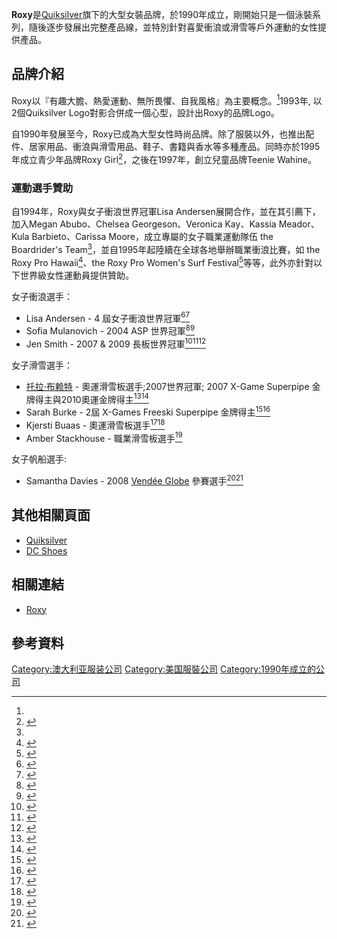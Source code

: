 {{Multiple issues|
{{newsrelease|time=2016-08-29T00:44:29+00:00}}
{{Notability Unreferenced|time=2019-12-21T01:54:55+00:00}}
}}
{{Infobox company
| name                = Roxy, Inc.
| name_en             = 
| logo                = [[File:Roxy_2016_logo.png|Roxylogo]]
| caption             = 
| type                = [[Quiksilver|Quiksilver]]子公司
| traded_as           = 
| fate                = 
| successor           = 
| foundation       = [[托爾坎|澳大利亞托爾坎]]<br />({{start date and age|1990}})
| founder             = 
| location_city    = [[亨廷頓比奇|加州亨廷頓比奇]]
| location_country = [[美國|美國]]
| area_served         = 
| key_people          = 
| industry            = [[服裝|服裝]]
| products            = [[衝浪板|衝浪板]]、[[服裝|服裝]]、[[滑雪板|滑雪板]]、[[泳衣|泳衣]]、[[鞋|鞋]]、[[太陽眼鏡|太陽眼鏡]]、[[香水|香水]]、[[居家裝飾|居家裝飾]]
| services            = 
| revenue             = 
| operating_income    = 
| net_income          = 
| assets              = 
| equity              = 
| owner               = 
| num_employees       = 
| parent              = [[Quiksilver|Quiksilver]]
| subsid              = 
| homepage            = {{URL|roxy.com}}
| market_value        = 
| Net asset value     = 
}}

'''Roxy'''是[[Quiksilver|Quiksilver]]旗下的大型女裝品牌，於1990年成立，剛開始只是一個泳裝系列，隨後逐步發展出完整產品線，並特別針對喜愛衝浪或滑雪等戶外運動的女性提供產品。

== 品牌介紹 ==
Roxy以『有趣大膽、熱愛運動、無所畏懼、自我風格』為主要概念。<ref name="Roxy about us"/>1993年, 以2個Quiksilver Logo對影合併成一個心型，設計出Roxy的品牌Logo。

自1990年發展至今，Roxy已成為大型女性時尚品牌。除了服裝以外，也推出配件、居家用品、衝浪與滑雪用品、鞋子、書籍與香水等多種產品。同時亦於1995年成立青少年品牌Roxy Girl<ref name="Roxy about us">{{Cite web|url=https://www.roxyaustralia.com.au/kids|title=AUSwebsite|accessdate=2016-07-27|date=|publisher=roxyaustralia.com.au|archive-date=2016-05-30|archive-url=https://web.archive.org/web/20160530193209/https://www.roxyaustralia.com.au/kids|dead-url=no}}</ref>，之後在1997年，創立兒童品牌Teenie Wahine。

=== 運動選手贊助 ===
自1994年，Roxy與女子衝浪世界冠軍Lisa Andersen展開合作，並在其引薦下，加入Megan Abubo、Chelsea Georgeson、Veronica Kay、Kassia Meador、Kula Barbieto、Carissa Moore，成立專屬的女子職業運動隊伍 the Boardrider's Team<ref name="Roxy about us"/>，並自1995年起陸續在全球各地舉辦職業衝浪比賽，如 the Roxy Pro Hawaii<ref>{{Cite web|url=http://www.prosurfing.com/asp_2007/roxypro-hawaii-contest.html|title=Roxy Pro Hawaii news|accessdate=2016-07-27|date=|publisher=prosurfing.com|archive-date=2016-02-19|archive-url=https://web.archive.org/web/20160219174757/http://www.prosurfing.com/asp_2007/roxypro-hawaii-contest.html|dead-url=no}}</ref>、the Roxy Pro Women's Surf Festival<ref>{{Cite web|url=http://www.coastalwatch.com/surfing/2279/roxy-women-s-surf-festival|title=the Roxy Pro Women's Surf Festivalnews|accessdate=2016-07-27|date=|publisher=coastalwatch.com|archive-date=2016-08-07|archive-url=https://web.archive.org/web/20160807112807/http://www.coastalwatch.com/surfing/2279/roxy-women-s-surf-festival|dead-url=no}}</ref>等等，此外亦針對以下世界級女性運動員提供贊助。

女子衝浪選手：
* Lisa Andersen - 4 屆女子衝浪世界冠軍<ref>{{Cite web|url=http://www.surfline.com/surfing-a-to-z/lisa-andersen-biography-and-photos_744/|title=Surfline.com|accessdate=2016-07-27|date=|publisher=surfline.com|archive-date=2016-08-07|archive-url=https://web.archive.org/web/20160807202755/http://www.surfline.com/surfing-a-to-z/lisa-andersen-biography-and-photos_744/|dead-url=no}}</ref><ref>{{Cite web|url=https://www.roxyaustralia.com.au/blog/25-years-of-roxy-lisa-andersen|title=roxysurfblog|accessdate=2016-07-27|date=|publisher=roxyaustralia.com.au|archive-date=2016-08-15|archive-url=https://web.archive.org/web/20160815111407/https://www.roxyaustralia.com.au/blog/25-years-of-roxy-lisa-andersen|dead-url=no}}</ref>
* Sofia Mulanovich - 2004 ASP 世界冠軍<ref>{{Cite web|url=http://www.sofiamulanovich.com/index.php/perfil|title=sofiamulanovich.com|accessdate=2016-07-27|date=|publisher=sofiamulanovich.com|deadurl=yes|archiveurl=https://web.archive.org/web/20160819223940/http://www.sofiamulanovich.com/index.php/perfil|archivedate=2016-08-19|df=}}</ref><ref>{{Cite web|url=http://www.jettygirl.com/press/2008.03.01.roxy.final.html|title=jettygirlnews|accessdate=2016-07-27|date=|publisher=jettygirl.com|archive-date=2016-08-15|archive-url=https://web.archive.org/web/20160815075115/http://www.jettygirl.com/press/2008.03.01.roxy.final.html|dead-url=no}}</ref>
* Jen Smith - 2007 & 2009 長板世界冠軍<ref>{{Cite web|url=http://roxy.com/blog/surf/20120614221731BLOG176949469697.html|title=Roxysurfblog|accessdate=2016-07-27|date=|publisher=roxy.com|archive-url=https://web.archive.org/web/20160819114749/http://roxy.com/blog/surf/20120614221731BLOG176949469697.html|archive-date=2016-08-19|dead-url=yes}}</ref><ref>{{Cite web|url=http://www.surfline.com/surf-news/_108074/|title=surflinenews|accessdate=2016-07-27|date=|publisher=surfline.com|archive-date=2016-08-07|archive-url=https://web.archive.org/web/20160807144326/http://www.surfline.com/surf-news/_108074/|dead-url=no}}</ref><ref>{{Cite web|url=https://www.youtube.com/watch?v=HoXjkjPdJkA|title=surfnews|accessdate=2016-07-27|date=|publisher=Holly Beck Obermeyer|archive-date=2012-06-02|archive-url=https://web.archive.org/web/20120602160053/http://www.youtube.com/watch?v=HoXjkjPdJkA&gl=US&hl=en|dead-url=no}}</ref>
女子滑雪選手：
* [[托拉·布赖特|托拉·布赖特]] - 奧運滑雪板選手;2007世界冠軍; 2007 X-Game Superpipe 金牌得主與2010奧運金牌得主<ref>{{Cite web|url=http://www.roxy.com/snow-collection-torah-bright/|title=Roxysnowcollection|accessdate=2016-07-27|date=|publisher=roxy.com|archive-date=2016-07-23|archive-url=https://web.archive.org/web/20160723043107/http://www.roxy.com/snow-collection-torah-bright/|dead-url=no}}</ref><ref>{{Cite web|url=http://corporate.olympics.com.au/games/sochi-2014/athlete/torah-bright|title=olympicssochi-2014|accessdate=2016-07-27|date=|publisher=corporate.olympics.com.au|archive-url=https://web.archive.org/web/20160826172009/http://corporate.olympics.com.au/games/sochi-2014/athlete/torah-bright|archive-date=2016-08-26|dead-url=yes}}</ref>
* Sarah Burke - 2屆 X-Games Freeski Superpipe 金牌得主<ref>{{Cite web|url=http://roxy.com/snow/team/sarah-burke.html|title=Roxysnowteam|accessdate=2016-07-27|date=|publisher=roxy.com|archive-date=2016-08-19|archive-url=https://web.archive.org/web/20160819075436/http://roxy.com/snow/team/sarah-burke.html|dead-url=no}}</ref><ref>{{Cite web|url=http://espn.go.com/action/xgames/winter/2012/story/_/id/7508077/sarah-burke-memorialized-winter-x-games|title=winter-x-games|accessdate=2016-07-27|date=|publisher=espn.go.com|archive-date=2016-06-03|archive-url=https://web.archive.org/web/20160603101045/http://espn.go.com/action/xgames/winter/2012/story/_/id/7508077/sarah-burke-memorialized-winter-x-games|dead-url=no}}</ref>
* Kjersti Buaas - 奧運滑雪板選手<ref>{{Cite web|url=http://www.kjerstibuaas.com/bio/|title=kjerstibuaas biography|accessdate=2016-07-27|date=|publisher=kjerstibuaas.com|deadurl=yes|archiveurl=https://web.archive.org/web/20160822192557/http://www.kjerstibuaas.com/bio/|archivedate=2016-08-22|df=}}</ref><ref>{{Cite web|url=http://roxy.com/blog/snow/20111221004403BLOG678976632826.html/|title=roxy snowblog|accessdate=2016-07-27|date=|publisher=roxy.com}}{{Dead link|date=2019年12月 |bot=InternetArchiveBot |fix-attempted=yes }}</ref>
* Amber Stackhouse - 職業滑雪板選手<ref>{{Cite web|url=http://www.oiwc.org/?page=AmberStackhouse|title=Outdoor Industries Women's Coalition|accessdate=2016-07-27|date=|publisher=oiwc.org|archive-url=https://web.archive.org/web/20150908114508/http://www.oiwc.org/?page=AmberStackhouse|archive-date=2015-09-08|dead-url=yes}}</ref>
女子帆船選手:
* Samantha Davies - 2008 [[旺迪單人不靠岸航海賽|Vendée Globe]] 參賽選手<ref>{{Cite web|url=https://www.theguardian.com/sport/2012/nov/09/samantha-davies-vendee-globe|title=samantha-davies-vendee-globe|accessdate=2016-07-27|date=|publisher=theguardian.com|archive-date=2016-08-26|archive-url=https://web.archive.org/web/20160826032306/https://www.theguardian.com/sport/2012/nov/09/samantha-davies-vendee-globe|dead-url=no}}</ref><ref>{{Cite web|url=http://www.yachtsponsorship.com/2009/03/different-sponsors-different-objectives-roxy-and-fonica-talk-to-wyrf/|title=WYRF-roxy sponsorship|accessdate=2016-07-27|date=|publisher=yachtsponsorship.com|archive-date=2016-09-20|archive-url=https://web.archive.org/web/20160920035352/http://www.yachtsponsorship.com/2009/03/different-sponsors-different-objectives-roxy-and-fonica-talk-to-wyrf/|dead-url=yes}}</ref>

== 其他相關頁面 ==
* [[Quiksilver|Quiksilver]]
* [[DC滑板鞋|DC Shoes]]

== 相關連結 ==
*[http://www.roxy.com Roxy]{{Wayback|url=http://www.roxy.com/ |date=20200923122615 }} 

== 參考資料 ==
{{Reflist}}

[[Category:澳大利亚服装公司|Category:澳大利亚服装公司]]
[[Category:美国服裝公司|Category:美国服裝公司]]
[[Category:1990年成立的公司|Category:1990年成立的公司]]